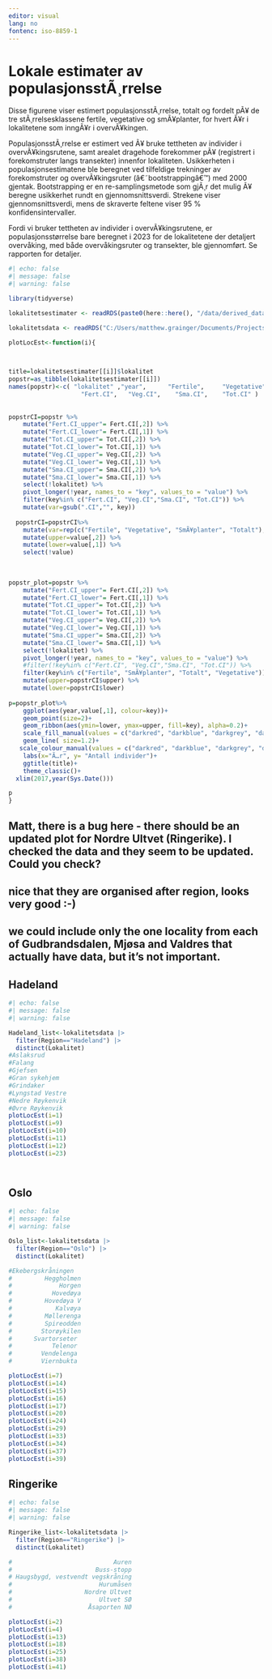 ```yaml
---
editor: visual
lang: no
fontenc: iso-8859-1
---
```


# Lokale estimater av populasjonsstÃ¸rrelse {#sec-local}

Disse figurene viser estimert populasjonsstÃ¸rrelse, totalt og fordelt pÃ¥ de tre stÃ¸rrelsesklassene fertile, vegetative og smÃ¥planter, for hvert Ã¥r i lokalitetene som inngÃ¥r i overvÃ¥kingen.

PopulasjonsstÃ¸rrelse er estimert ved Ã¥ bruke tettheten av individer i overvÃ¥kingsrutene, samt arealet dragehode forekommer pÃ¥ (registrert i forekomstruter langs transekter) innenfor lokaliteten. Usikkerheten i populasjonsestimatene ble beregnet ved tilfeldige trekninger av forekomstruter og overvÃ¥kingsruter (â€˜bootstrappingâ€™) med 2000 gjentak. Bootstrapping er en re-samplingsmetode som gjÃ¸r det mulig Ã¥ beregne usikkerhet rundt en gjennomsnittsverdi. Strekene viser gjennomsnittsverdi, mens de skraverte feltene viser 95 % konfidensintervaller.

Fordi vi bruker tettheten av individer i overvÃ¥kingsrutene, er populasjonsstørrelse bare beregnet i 2023 for de lokalitetene der detaljert overvåking, med både overvåkingsruter og transekter, ble gjennomført. Se rapporten for detaljer. 

```r
#| echo: false
#| message: false
#| warning: false

library(tidyverse)

lokalitetsestimater <- readRDS(paste0(here::here(), "/data/derived_data/lokalitetsestimater.RDS"))

lokalitetsdata <- readRDS("C:/Users/matthew.grainger/Documents/Projects_in_development/Dragehode2023/data/lokalitetsdata.RDS")

plotLocEst<-function(i){
  


title=lokalitetsestimater[[i]]$lokalitet
popstr=as_tibble(lokalitetsestimater[[i]])
names(popstr)<-c( "lokalitet" ,"year",      "Fertile",     "Vegetative",      "SmÃ¥planter",      "Totalt",     
                    "Fert.CI",   "Veg.CI",    "Sma.CI",    "Tot.CI" )
  
  
popstrCI=popstr %>% 
    mutate("Fert.CI_upper"= Fert.CI[,2]) %>% 
    mutate("Fert.CI_lower"= Fert.CI[,1]) %>% 
    mutate("Tot.CI_upper"= Tot.CI[,2]) %>% 
    mutate("Tot.CI_lower"= Tot.CI[,1]) %>%
    mutate("Veg.CI_upper"= Veg.CI[,2]) %>% 
    mutate("Veg.CI_lower"= Veg.CI[,1]) %>%
    mutate("Sma.CI_upper"= Sma.CI[,2]) %>% 
    mutate("Sma.CI_lower"= Sma.CI[,1]) %>%
    select(!lokalitet) %>% 
    pivot_longer(!year, names_to = "key", values_to = "value") %>% 
    filter(key%in% c("Fert.CI", "Veg.CI","Sma.CI", "Tot.CI")) %>% 
    mutate(var=gsub(".CI","", key))
  
  popstrCI=popstrCI%>% 
    mutate(var=rep(c("Fertile", "Vegetative", "SmÃ¥planter", "Totalt"),(dim(popstrCI)[1]/4))) %>% 
    mutate(upper=value[,2]) %>% 
    mutate(lower=value[,1]) %>% 
    select(!value)
    
  
  
popstr_plot=popstr %>% 
    mutate("Fert.CI_upper"= Fert.CI[,2]) %>% 
    mutate("Fert.CI_lower"= Fert.CI[,1]) %>% 
    mutate("Tot.CI_upper"= Tot.CI[,2]) %>% 
    mutate("Tot.CI_lower"= Tot.CI[,1]) %>%
    mutate("Veg.CI_upper"= Veg.CI[,2]) %>% 
    mutate("Veg.CI_lower"= Veg.CI[,1]) %>%
    mutate("Sma.CI_upper"= Sma.CI[,2]) %>% 
    mutate("Sma.CI_lower"= Sma.CI[,1]) %>%
    select(!lokalitet) %>% 
    pivot_longer(!year, names_to = "key", values_to = "value") %>%
    #filter(!key%in% c("Fert.CI", "Veg.CI","Sma.CI", "Tot.CI")) %>% 
    filter(key%in% c("Fertile", "SmÃ¥planter", "Totalt", "Vegetative")) %>% 
    mutate(upper=popstrCI$upper) %>% 
    mutate(lower=popstrCI$lower)
  
p=popstr_plot%>% 
    ggplot(aes(year,value[,1], colour=key))+
    geom_point(size=2)+
    geom_ribbon(aes(ymin=lower, ymax=upper, fill=key), alpha=0.2)+
    scale_fill_manual(values = c("darkred", "darkblue", "darkgrey", "darkgreen"), guide="none")+
    geom_line( size=1.2)+
   scale_colour_manual(values = c("darkred", "darkblue", "darkgrey", "darkgreen"))+
    labs(x="Ã…r", y= "Antall individer")+
    ggtitle(title)+
    theme_classic()+
  xlim(2017,year(Sys.Date()))

p
}

```

## Matt, there is a bug here - there should be an updated plot for Nordre Ultvet (Ringerike). I checked the data and they seem to be updated. Could you check?
## nice that they are organised after region, looks very good :-)
## we could include only the one locality from each of Gudbrandsdalen, Mjøsa and Valdres that actually have data, but it's not important. 

## Hadeland

```r
#| echo: false
#| message: false
#| warning: false

Hadeland_list<-lokalitetsdata |> 
  filter(Region=="Hadeland") |> 
  distinct(Lokalitet)
#Aslaksrud
#Falang
#Gjefsen
#Gran sykehjem
#Grindaker
#Lyngstad Vestre
#Nedre Røykenvik
#Øvre Røykenvik
plotLocEst(i=1)
plotLocEst(i=9)
plotLocEst(i=10)
plotLocEst(i=11)
plotLocEst(i=12)
plotLocEst(i=23)




```

## Oslo

```r
#| echo: false
#| message: false 
#| warning: false

Oslo_list<-lokalitetsdata |> 
  filter(Region=="Oslo") |> 
  distinct(Lokalitet)

#Ekebergskråningen
#         Heggholmen
#             Horgen
#           Hovedøya
#         Hovedøya V
#            Kalvøya
#         Møllerenga
#         Spireodden
#        Storøykilen
#      Svartorseter
#           Telenor
#        Vendelenga
#        Viernbukta

plotLocEst(i=7) 
plotLocEst(i=14) 
plotLocEst(i=15) 
plotLocEst(i=16) 
plotLocEst(i=17) 
plotLocEst(i=20)
plotLocEst(i=24) 
plotLocEst(i=29) 
plotLocEst(i=33) 
plotLocEst(i=34) 
plotLocEst(i=37) 
plotLocEst(i=39) 

```

## Ringerike

```r
#| echo: false 
#| message: false 
#| warning: false

Ringerike_list<-lokalitetsdata |> 
  filter(Region=="Ringerike") |> 
  distinct(Lokalitet)

#                            Auren
#                       Buss-stopp
# Haugsbygd, vestvendt vegskråning
#                        Hurumåsen
#                    Nordre Ultvet
#                        Ultvet SØ
#                     Åsaporten NØ

plotLocEst(i=2) 
plotLocEst(i=4) 
plotLocEst(i=13) 
plotLocEst(i=18) 
plotLocEst(i=25) 
plotLocEst(i=38)
plotLocEst(i=41) 


```
